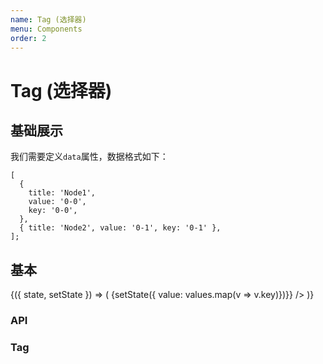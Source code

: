 ```yaml
---
name: Tag (选择器)
menu: Components
order: 2
---
```



# Tag (选择器)

## 基础展示
我们需要定义`data`属性，数据格式如下：
```
[
  {
    title: 'Node1',
    value: '0-0',
    key: '0-0',
  },
  { title: 'Node2', value: '0-1', key: '0-1' },
];

```

## 基本
<Playground>
 <State>
   {({ state, setState }) => (
    <React.Fragment>
     <Tag maxLength={2} data={treeData} value={state.value} onChange={(values)=>{setState({ value: values.map(v => v.key)})}} />
    </React.Fragment>
  )}
 </State>
</Playground>

### API

### Tag
<PropsTable of={Tag}/>
